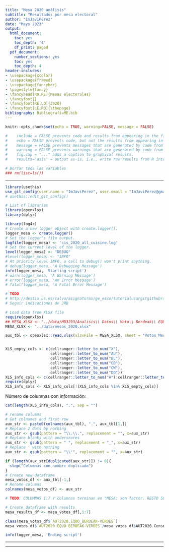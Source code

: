 ```yaml
---
title: "Mesa 2020 análisis"
subtitle: "Resultados por mesa electoral"
author: "ImJaviPerez"
date: "Mayo 2023"
output:
  html_document:
    toc: yes
    toc_depth: '4'
    df_print: paged
  pdf_document:
    number_sections: yes
    toc: yes
    toc_depth: 4
header-includes:
- \usepackage{xcolor}
- \usepackage{framed}
- \usepackage{fancyhdr}
- \pagestyle{fancy}
- \fancyhead[RO,RE]{Mesas electorales}
- \fancyfoot{}
- \fancyfoot[RE,LO]{2020}
- \fancyfoot[LE,RO]{\thepage}
bibliography: BibliografiaME.bib
---
```


```r
knitr::opts_chunk$set(echo = TRUE, warning=FALSE, message = FALSE)

#    include = FALSE prevents code and results from appearing in the finished file. R Markdown still runs the code in the chunk, and the results can be used by other chunks.
#    echo = FALSE prevents code, but not the results from appearing in the finished file. This is a useful way to embed figures.
#    message = FALSE prevents messages that are generated by code from appearing in the finished file.
#    warning = FALSE prevents warnings that are generated by code from appearing in the finished.
#    fig.cap = "..." adds a caption to graphical results.
#    results='asis' = output as-is, i.e., write raw results from R into the output document
```


```r
# Borrar toda las variables
### rm(list=ls())
```

***
```r
library(usethis)
use_git_config(user.name = "ImJaviPerez", user.email = "ImJaviPerez@gmail.com")
# usethis::edit_git_config()
```


```r
# List of libraries
library(openxlsx)
library(dplyr)
```

```r
library(log4r)
# Create a new logger object with create.logger().
logger_mesa <- create.logger()
# Set the logger's file output.
logfile(logger_mesa) <- 'cis_2020_all_cuisine.log'
# Set the current level of the logger.
level(logger_mesa) <- "DEBUG"
#level(logger_mesa) <- "INFO"
# At priority level INFO, a call to debug() won't print anything.
# debug(logger_mesa, 'A Debugging Message')
info(logger_mesa, 'Starting script')
# warn(logger_mesa, 'A Warning Message')
# error(logger_mesa, 'An Error Message')
# fatal(logger_mesa, 'A Fatal Error Message')

```


```r
# TODO
# http://destio.us.es/calvo/asignaturas/ge_esco/tutorialusargitgithubrstudio/UsarGitGithubconRStudio.html
# Seguir indicaciones de JRB
```


\pagebreak



```r
# Load data from XLSX file
require(openxlsx)
## MESA_XLSX <- "../data/MD3293/Analisis\\ Datos\\ Voto\\ Berdeak\\ EQUO\\ 2023.xlsx"
MESA_XLSX <- "../data/mesas_2020.xlsx"

aux_tbl <- openxlsx::read.xlsx(xlsxFile = MESA_XLSX, sheet = "Votos Mesa")


XLS_empty_cols <- c(cellranger::letter_to_num("X"),
                    cellranger::letter_to_num("AU"),
                    cellranger::letter_to_num("BL"),
                    cellranger::letter_to_num("CD"),
                    cellranger::letter_to_num("CW"),
                    cellranger::letter_to_num("DO"))
XLS_info_cols <- c(cellranger::letter_to_num("A"):cellranger::letter_to_num("EE"))
require(dplyr)
XLS_info_cols <- XLS_info_cols[!(XLS_info_cols %in% XLS_empty_cols)]
```


Número de columnas con información: 
```r
cat(length(XLS_info_cols), ".", sep = "")
```

```r
# rename columns
# Get colnames and first row
aux_str <- paste0(colnames(aux_tbl), ".", aux_tbl[1,])
# Replace 2 dots by nothing
aux_str <- gsub(pattern = "\\.\\.", replacement = "", x=aux_str)
# Replace blanks with underscores
aux_str <- gsub(pattern = " ", replacement = "_", x=aux_str)
# Replace ' with nothing
aux_str <- gsub(pattern = "\\'", replacement = "", x=aux_str)

if (length(aux_str[duplicated(aux_str)]) != 0){
  stop("Columnas con nombre duplicado")
}
# Create new dataframe
mesa_votos_df <- aux_tbl[-1,]
# Rename columns
colnames(mesa_votos_df) <- aux_str

# TODO: COLUMNAS 1:7 Y columnas terminan en "MESA: son factor. RESTO SON numeric

```

```r
# Create dataframe with results
mesa_results_df <- mesa_votos_df[,1:7]

class(mesa_votos_df$`AUT2020.EQUO_BERDEAK-VERDES`)
mesa_votos_df$`AUT2020.EQUO_BERDEAK-VERDES`/mesa_votos_df$AUT2020.Censo
```






```r
info(logger_mesa, 'Ending script')
```



***

\pagebreak


---
